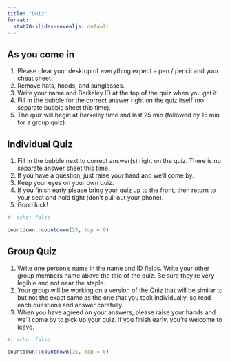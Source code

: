 ```yaml
---
title: "Quiz"
format: 
  stat20-slides-revealjs: default
---
```


## As you come in

1. Please clear your desktop of everything expect a pen / pencil and your cheat sheet.
2. Remove hats, hoods, and sunglasses.
3. Write your name and Berkeley ID at the top of the quiz when you get it.
4. Fill in the bubble for the correct answer right on the quiz itself (no separate bubble sheet this time).
5. The quiz will begin at Berkeley time and last 25 min (followed by 15 min for a group quiz)

## Individual Quiz

1. Fill in the bubble next to correct answer(s) right on the quiz. There is no separate answer sheet this time.
2. If you have a question, just raise your hand and we'll come by.
3. Keep your eyes on your own quiz.
4. If you finish early please bring your quiz up to the front, then return to your seat and hold tight (don't pull out your phone).
5. Good luck!

```r
#| echo: false

countdown::countdown(25, top = 0)
```

## Group Quiz

1. Write one person's name in the name and ID fields. Write your other group members name above the title of the quiz. Be sure they're very legible and not near the staple.
2. Your group will be working on a version of the Quiz that will be similar to but not the exact same as the one that you took individually, so read each questions and answer carefully.
3. When you have agreed on your answers, please raise your hands and we'll come by to pick up your quiz. If you finish early, you're welcome to leave.

```r
#| echo: false

countdown::countdown(15, top = 0)
```
